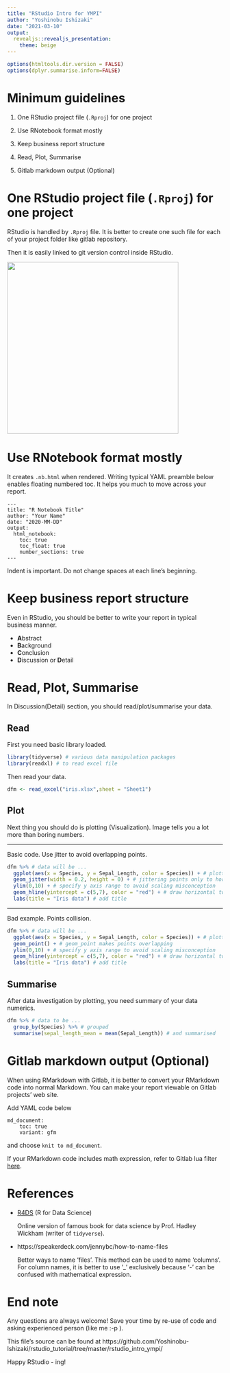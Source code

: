 ```yaml
---
title: "RStudio Intro for YMPI"
author: "Yoshinobu Ishizaki"
date: "2021-03-10"
output:
  revealjs::revealjs_presentation:
    theme: beige
---
```



```r
options(htmltools.dir.version = FALSE)
options(dplyr.summarise.inform=FALSE)
```

# Minimum guidelines

1. One RStudio project file (`.Rproj`) for one project

1. Use RNotebook format mostly

1. Keep business report structure

1. Read, Plot, Summarise

1. Gitlab markdown output (Optional)

# One RStudio project file (`.Rproj`) for one project

RStudio is handled by `.Rproj` file. 
It is better to create one such file for each of your project folder like gitlab repository.

Then it is easily linked to git version control inside RStudio.

<img src = "libs/create_project.png" width = 400>

<!-- ![](libs/create_project.png){width="240"} -->

# Use RNotebook format mostly

It creates `.nb.html` when rendered.
Writing typical YAML preamble below enables floating numbered toc.
It helps you much to move across your report.

```
---
title: "R Notebook Title"
author: "Your Name"
date: "2020-MM-DD"
output: 
  html_notebook:
    toc: true
    toc_float: true
    number_sections: true
---
```

Indent is important. Do not change spaces at each line's beginning.

# Keep business report structure

Even in RStudio, you should be better to write your report in typical business manner.

- **A**bstract
- **B**ackground
- **C**onclusion
- **D**iscussion or **D**etail

# Read, Plot, Summarise

In Discussion(Detail) section, you should read/plot/summarise your data.

## Read

First you need basic library loaded.

```r
library(tidyverse) # various data manipulation packages 
library(readxl) # to read excel file
```


Then read your data.

```r
dfm <- read_excel("iris.xlsx",sheet = "Sheet1")
```

## Plot

Next thing you should do is plotting (Visualization).
Image tells you a lot more than boring numbers.

---

Basic code.
Use jitter to avoid overlapping points.

```r
dfm %>% # data will be ...
  ggplot(aes(x = Species, y = Sepal_Length, color = Species)) + # plotted with x,y,color
  geom_jitter(width = 0.2, height = 0) + # jittering points only to horizontally
  ylim(0,10) + # specify y axis range to avoid scaling misconception  
  geom_hline(yintercept = c(5,7), color = "red") + # draw horizontal tolerance lines
  labs(title = "Iris data") # add title
```

---

Bad example. Points collision.

```r
dfm %>% # data will be ...
  ggplot(aes(x = Species, y = Sepal_Length, color = Species)) + # plotted with x,y,color
  geom_point() + # geom_point makes points overlapping
  ylim(0,10) + # specify y axis range to avoid scaling misconception  
  geom_hline(yintercept = c(5,7), color = "red") + # draw horizontal tolerance lines
  labs(title = "Iris data") # add title
```


## Summarise

After data investigation by plotting, you need summary of your data numerics.

```r
dfm %>% # data to be ...
  group_by(Species) %>% # grouped 
  summarise(sepal_length_mean = mean(Sepal_Length)) # and summarised
```
# Gitlab markdown output (Optional)

When using RMarkdown with Gitlab, it is better to convert your RMarkdown code into normal Markdown.
You can make your report viewable on Gitlab projects' web site.

Add YAML code below 

```
md_document:
    toc: true
    variant: gfm
```

and choose `knit to md_document`.

If your RMarkdown code includes math expression, refer to Gitlab lua filter  [here](https://gitlab.scm.service.infosys.yamaha.com/bo_pe/about_bo_pe/-/blob/master/doc/gfm.md#7-rmarkdown-math-1).

# References

- [R4DS](https://r4ds.had.co.nz/) (R for Data Science)

  Online version of famous book for data science by Prof. Hadley Wickham (writer of `tidyverse`).
  
- https://speakerdeck.com/jennybc/how-to-name-files

  Better ways to name 'files'. This method can be used to name 'columns'.
  For column names, it is better to use '_' exclusively because '-' can be confused with mathematical expression.
  
# End note

Any questions are always welcome!
Save your time by re-use of code and asking experienced person (like me :-p ).

This file's source can be found at https://github.com/Yoshinobu-Ishizaki/rstudio_tutorial/tree/master/rstudio_intro_ympi/

Happy RStudio - ing!
